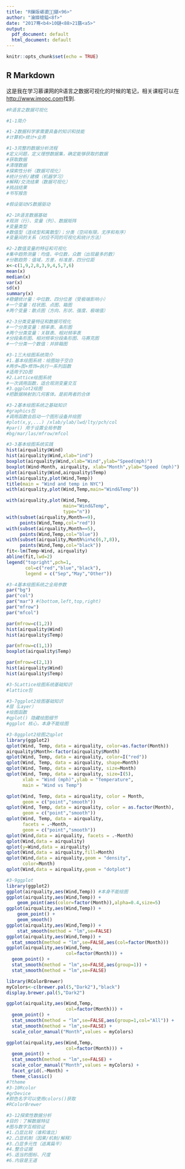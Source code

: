 ```yaml
---
title: "R鏁版嵁鍙鍖<96>"
author: "瀹嬫槍鎰<8f>"
date: "2017骞<b4>10鏈<88>21鏃<a5>"
output:
  pdf_document: default
  html_document: default
---
```


```r
knitr::opts_chunk$set(echo = TRUE)
```

## R Markdown

这是我在学习慕课网的R语言之数据可视化的时候的笔记，相关课程可以在 <http://www.imooc.com>找到.

```r
#R语言之数据可视化

#1-1简介

#1-2数据科学家需要具备的知识和技能
#计算机+统计+业务

#1-3完整的数据分析流程
#定义问题，定义理想数据集，确定能够获取的数据
#获取数据
#清理数据
#探索性分析（数据可视化）
#统计分析/建模（机器学习）
#解释/交流结果（数据可视化）
#挑战结果
#书写报告

#假设驱动VS数据驱动

#2-1R语言数据基础
#观测（行）、变量（列）、数据矩阵
#变量类型
#数值型（连续型和离散型）；分类（空间有限，无序和有序）
#变量间的关系（对应不同的可视化和统计方法）

#2-2数值变量的特征和可视化
#集中趋势测量：均值，中位数，众数（出现最多的数）
#分散趋势：值域，方差，标准差，四分位距
x<-c(1,9,2,8,3,9,4,5,7,6)
mean(x)
median(x)
var(x)
sd(x)
summary(x)
#稳健统计量：中位数、四分位差（受极端影响小）
#一个变量：柱状图、点图、箱图
#两个变量：散点图（方向、形状、强度、极端值）

#2-3分类变量特征和数据可视化
#一个分类变量：频率表、条形图
#两个分类变量：关联表、相对频率表
#分段条形图、相对频率分段条形图、马赛克图
#一个分类一个数值：并排箱图

#3-1三大绘图系统简介
#1.基本绘图系统：绘图始于空白
#两步=图+修饰=执行一系列函数
#适用于2D图
#2.Lattice绘图系统
#一次调用函数，适合观测变量交互
#3.ggplot2绘图
#把数据映射到几何客体。是前两者的合体

#3-2基本绘图系统之基础知识
#graphics包
#调用函数会启动一个图形设备并绘图
#plot(x,y,...) /xlab/ylab/lwd/lty/pch/col
#par() 用于设置全局参数
#bg/mar/las/mfrow/mfcol

#3-3基本绘图系统实践
hist(airquality$Wind)
hist(airquality$Wind,xlab="ind")
boxplot(airquality$Wind,xlab="Wind",ylab="Speed(mph)")
boxplot(Wind~Month, airquality, xlab="Month",ylab="Speed (mph)")
plot(airquality$Wind,airquality$Temp)
with(airquality,plot(Wind,Temp))
title(main = "Wind and temp in NYC")
with(airquality,plot(Wind,Temp,main="Wind&Temp"))

with(airquality,plot(Wind,Temp,
                     main="Wind&Temp",
                     type="n"))
with(subset(airquality,Month==9),
     points(Wind,Temp,col="red"))
with(subset(airquality,Month==5),
     points(Wind,Temp,col="blue"))
with(subset(airquality,Month%in%c(6,7,8)),
     points(Wind,Temp,col="black"))
fit<-lm(Temp~Wind, airquality)
abline(fit,lwd=2)
legend("topright",pch=1,
       col=c("red","blue","black"),
       legend = c("Sep","May","Other"))

#3-4基本绘图系统之全局参数
par("bg")
par("col")
par("mar") #(bottom,left,top,right)
par("mfrow")
par("mfcol")

par(mfrow=c(1,2))
hist(airquality$Wind)
hist(airquality$Temp)

par(mfrow=c(1,1))
boxplot(airquality$Temp)

par(mfrow=c(2,1))
hist(airquality$Wind)
hist(airquality$Temp)

#3-5Lattice绘图系统基础知识
#lattice包

#3-7ggplot2绘图基础知识
#层（Layer）
#绘图函数
#qplot() 隐藏绘图细节
#ggplot 核心，本身不能绘图

#3-8ggplot2绘图之qplot
library(ggplot2)
qplot(Wind, Temp, data = airquality, color=as.factor(Month))
airquality$Month<-factor(airquality$Month)
qplot(Wind, Temp, data = airquality, color=I("red"))
qplot(Wind, Temp, data = airquality, shape=Month)
qplot(Wind, Temp, data = airquality, size=Month)
qplot(Wind, Temp, data = airquality, size=I(5),
      xlab = "Wind (mph)",ylab = "Temperature",
      main = "Wind vs Temp")

qplot(Wind, Temp, data = airquality, color = Month,
      geom = c("point","smooth"))
qplot(Wind, Temp, data = airquality, color = as.factor(Month),
      geom = c("point","smooth"))
qplot(Wind, Temp, data = airquality, 
      facets = .~Month,
      geom = c("point","smooth"))
qplot(Wind,data = airquality, facets = .~Month)
qplot(Wind,data = airquality)
qplot(y=Wind,data = airquality)
qplot(Wind,data = airquality,fill=Month)
qplot(Wind,data = airquality,geom = "density",
      color=Month)
qplot(Wind,data = airquality,geom = "dotplot")

#3-9ggplot
library(ggplot2)
ggplot(airquality,aes(Wind,Temp)) #本身不能绘图
ggplot(airquality,aes(Wind,Temp)) + 
    geom_point(aes(color=factor(Month)),alpha=0.4,size=5)
ggplot(airquality,aes(Wind,Temp)) + 
    geom_point() + 
    geom_smooth()
ggplot(airquality,aes(Wind,Temp)) +
    stat_smooth(method = "lm",se=FALSE)
ggplot(airquality,aes(Wind,Temp)) +
  stat_smooth(method = "lm",se=FALSE,aes(col=factor(Month)))
ggplot(airquality,aes(Wind,Temp,
                      col=factor(Month))) +
  geom_point() + 
  stat_smooth(method = "lm",se=FALSE,aes(group=1)) + 
  stat_smooth(method = "lm",se=FALSE)

library(RColorBrewer)
myColors<-c(brewer.pal(5,"Dark2"),"black")
display.brewer.pal(5,"Dark2")

ggplot(airquality,aes(Wind,Temp,
                      col=factor(Month))) +
  geom_point() + 
  stat_smooth(method = "lm",se=FALSE,aes(group=1,col="All")) + 
  stat_smooth(method = "lm",se=FALSE) + 
  scale_color_manual("Month",values = myColors)

ggplot(airquality,aes(Wind,Temp,
                      col=factor(Month))) +
  geom_point() + 
  stat_smooth(method = "lm",se=FALSE) + 
  scale_color_manual("Month",values = myColors) +
  facet_grid(.~Month) + 
  theme_classic()
#?theme
#3-10Rcolor
#grDevice
#颜色名字可以使用colors()获取
#RColorBrewer

#3-12探索性数据分析
#目的：了解数据特征
#图与数字互相验证
#1.凸显比较（谁和谁比）
#2.凸显机制（因果/机制/解释）
#3.凸显多元性（逃离扁平）
#4.整合证据
#5.适当的图标、尺度
#6.内容是王道
```
